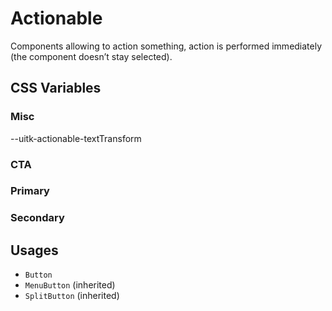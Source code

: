 

<Meta title="Documentation/Styles and Theming/Characteristics/Actionable" />

# Actionable

Components allowing to action something, action is performed
immediately (the component doesn’t stay selected).

## CSS Variables

### Misc

<Canvas>
  <Story name="Misc">
    <DocGrid>
      <CursorBlock cursor="--uitk-actionable-cursor-hover" />
      <CursorBlock cursor="--uitk-actionable-cursor-active" />
      <CursorBlock cursor="--uitk-actionable-cursor-disabled" />
      <LetterSpacingBlock letterSpacing="--uitk-actionable-letterSpacing" />
      <TextAlignBlock textAlign="--uitk-actionable-textAlign" />
      <BlankBlockCell />
      <BlankBlockCode>--uitk-actionable-textTransform</BlankBlockCode>
    </DocGrid>
  </Story>
</Canvas>

### CTA

<Canvas>
  <Story name="CTA Variant">
    <DocGrid>
      <ColorBlock colorVar="--uitk-actionable-cta-foreground" />
      <ColorBlock colorVar="--uitk-actionable-cta-foreground-hover" />
      <ColorBlock colorVar="--uitk-actionable-cta-foreground-active" />
      <ColorBlock colorVar="--uitk-actionable-cta-foreground-disabled" />
      <ColorBlock colorVar="--uitk-actionable-cta-background" />
      <ColorBlock colorVar="--uitk-actionable-cta-background-hover" />
      <ColorBlock colorVar="--uitk-actionable-cta-background-active" />
      <ColorBlock colorVar="--uitk-actionable-cta-background-disabled" />
      <FontWeightBlock fontWeight="--uitk-actionable-cta-fontWeight" />
      <FontWeightBlock fontWeight="--uitk-actionable-cta-fontWeight-hover" />
      <FontWeightBlock fontWeight="--uitk-actionable-cta-fontWeight-active" />
    </DocGrid>
  </Story>
</Canvas>

### Primary

<Canvas>
  <Story name="Primary Variant">
    <DocGrid>
      <ColorBlock colorVar="--uitk-actionable-primary-foreground" />
      <ColorBlock colorVar="--uitk-actionable-primary-foreground-hover" />
      <ColorBlock colorVar="--uitk-actionable-primary-foreground-active" />
      <ColorBlock colorVar="--uitk-actionable-primary-foreground-disabled" />
      <ColorBlock colorVar="--uitk-actionable-primary-background" />
      <ColorBlock colorVar="--uitk-actionable-primary-background-hover" />
      <ColorBlock colorVar="--uitk-actionable-primary-background-active" />
      <ColorBlock colorVar="--uitk-actionable-primary-background-disabled" />
      <FontWeightBlock fontWeight="--uitk-actionable-primary-fontWeight" />
      <FontWeightBlock fontWeight="--uitk-actionable-primary-fontWeight-hover" />
      <FontWeightBlock fontWeight="--uitk-actionable-primary-fontWeight-active" />
    </DocGrid>
  </Story>
</Canvas>

### Secondary

<Canvas>
  <Story name="Secondary Variant">
    <DocGrid>
      <ColorBlock colorVar="--uitk-actionable-secondary-foreground" />
      <ColorBlock colorVar="--uitk-actionable-secondary-foreground-hover" />
      <ColorBlock colorVar="--uitk-actionable-secondary-foreground-active" />
      <ColorBlock colorVar="--uitk-actionable-secondary-foreground-disabled" />
      <ColorBlock colorVar="--uitk-actionable-secondary-background-hover" />
      <ColorBlock colorVar="--uitk-actionable-secondary-background-active" />
      <ColorBlock colorVar="--uitk-actionable-secondary-background-disabled" />
      <FontWeightBlock fontWeight="--uitk-actionable-secondary-fontWeight" />
      <FontWeightBlock fontWeight="--uitk-actionable-secondary-fontWeight-hover" />
      <FontWeightBlock fontWeight="--uitk-actionable-secondary-fontWeight-active" />
    </DocGrid>
  </Story>
</Canvas>

## Usages

- `Button`
- `MenuButton` (inherited)
- `SplitButton` (inherited)
